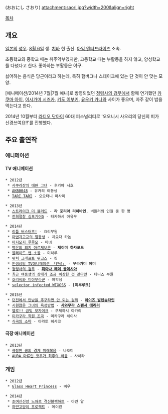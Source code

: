 {{{+1 大西沙織 }}} (おおにし さおり) attachment:saori.jpg?width=200&align=right

[[목차]]

== 개요 ==
[[일본]]의 [[성우]]. [[8월 6일]] 생. [[치바]] 현 출신. [[아임 엔터프라이즈]] 소속.

초등학교와 중학교 때는 취주악부였지만, 고등학교 때는 부활동을 하지 않고, 양성학교를 다녔다고 한다. 좋아하는 부활동은 야구.

싫어하는 음식은 당근이라고 하는데, 특히 햄버그나 스테이크에 있는 단 것이 안 맞는 모양.

[애니메이션/2014년 7월|7월 애니]로 방영되었던 [[정령사의 검무]]에서 함께 연기했던 [[카쿠마 아이]], [[이시가미 시즈카]], [[키도 이부키]], [[유우키 카나]]와 사이가 좋으며, 자주 같이 밥을 먹는다고 한다.

2014년 10월부터 [http://www.joqr.co.jp/saorin/ 라디오 닷아이] 60대 퍼스널리티로 '오오니시 사오리의 당신의 피가 신경쓰여요!!'를 진행했다.

== 주요 출연작 ==
=== 애니메이션 ===
==== TV 애니메이션 ====
 * 2012년
  * [[사쿠라장의 애완 그녀]] - 후카야 시호
  * [[AKB0048]] - 유카의 여동생
  * [[TARI TARI]] - 오오타니 마사미

 * 2013년
  * [[스트라이크 더 블러드]] - '''라 포리아 리하바인''', 버틀러의 인질 중 한 명
  * [[전희절창 심포기어G]] - 타카하시 아유무

 * 2014년
  * [[리틀 버스터즈!]] - 요리부원
  * [[마법과고교의 열등생]] - 치요다 카논
  * [[마지모지 루루모]] - 마녀
  * [[백은의 의지 아르제보른]] - '''제이미 하자포드'''
  * [[블레이드 앤 소울]] - 미하루
  * [[위치 크래프트 워크스]] - 킹
  * [[인생(라이트 노벨)|인생상담 TV애니메이션 「인생」]] - '''무라카미 에미'''
  * [[정령사의 검무]] - '''[[피아나 레이 올데시아]]'''
  * [[최근 여동생의 상태가 조금 이상한 것 같다만]] - 테니스 부원
  * [[호리씨와 미야무라군]] - 여학생
  * [[selector infected WIXOSS]] - '''[피루루크]'''

 * 2015년
  * [[던전에서 만남을 추구하면 안 되는 걸까]] - '''[[아이즈 발렌슈타인]]'''
  * [[시원찮은 그녀의 육성방법]] - '''[[사와무라 스펜서 에리리]]'''
  * [[금빛 모자이크|헬로!! 금빛 모자이크]] - 쿠제하시 아카리
  * [[미카구라 학원 조곡]] - 미카구라 세이사
  * [[식극의 소마]] - 아라토 히사코
==== 극장 애니메이션 ====
 * 2013년
  * [[공의 경계|극장판 공의 경계 미래복음]] - 나오미
  * [[AURA(소설)|AURA 마류인 코우가 최후의 싸움]] - 사하라

=== 게임 ===
 * 2012년
  * [[Glass Heart Princess]] - 미우

 * 2014년 
  * [[초여신신앙 느와르 격신블랙하트]] - 아인 알
  * [[하얀고양이 프로젝트]] - 메이린

